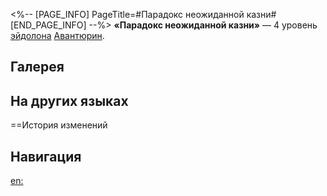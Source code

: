 <%-- [PAGE_INFO]
PageTitle=#Парадокс неожиданной казни#
[END_PAGE_INFO] --%>
{{Эйдолон Инфобокс
|Название         = Парадокс неожиданной казни
|Изображение      = Эйдолон Парадокс неожиданной казни.png
|Персонаж         = Авантюрин
|Уровень          = 4
|Длительность     = 
|Описание         = Использование {{Доп эффект|бонус-атаки}}, описанной в таланте Авантюрина, сначала повышает его защиту на 40% на 2 хода. Количество ударов этой {{Доп эффект|бонус-атаки}} увеличивается на 3.
|Свойство1        = 
|Масштабирование1 = 
}}
'''«Парадокс неожиданной казни»''' — 4 уровень [[эйдолон]]а [[Авантюрин]].

==Галерея==
{{Галерея|position=left|captionalign=center
|Персонаж Авантюрин Эйдолон 4.png|Осколок Эйдолона
}}

==На других языках==
{{На других языках
|en   = Unexpected Hanging Paradox
|zhs  = 意外绞刑
|zht  = 意外絞刑
|ja   = {{Rubi|予期|よき}}せぬ{{Rubi|絞首刑|こうしゅけい}}
|ko   = 사형수의 역설
|es   = Paradoja del examen sorpresa
|fr   = Paradoxe inattendu
|ru   = Парадокс неожиданной казни
|th   = Unexpected Hanging Paradox
|vi   = Hành Hình Đột Ngột
|de   = Unerwartete Hinrichtung
|id   = Unexpected Hanging Paradox
|pt   = Paradoxo Suspenso Inesperado
}}

==История изменений
{{История изменений|3.5}}

==Навигация==
{{Навык Навбокс|Авантюрин}}

[[en:]]